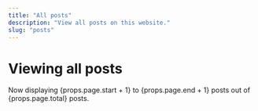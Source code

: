 ```yaml
---
title: "All posts"
description: "View all posts on this website."
slug: "posts"
---
```



<Content>

# Viewing all posts

Now displaying {props.page.start + 1} to {props.page.end + 1} posts out of {props.page.total} posts.

</Content>

<Archive class="mb-4 md:mb-12" page={props.page} />
